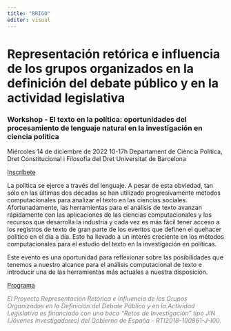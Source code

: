 ```yaml
---
title: "RRIGO"
editor: visual
---
```


# Representación retórica e influencia de los grupos organizados en la definición del debate público y en la actividad legislativa

### Workshop - El texto en la política: oportunidades del procesamiento de lenguaje natural en la investigación en ciencia política

Miércoles 14 de diciembre de 2022 10-17h
Departament de Ciència Política, Dret Constitucional i Filosofia del Dret
Universitat de Barcelona

[Inscríbete](mailto:camilo.cristancho@ub.edu)

La política se ejerce a través del lenguaje. A pesar de esta obviedad, tan sólo en las últimas dos décadas se han utilizado progresivamente métodos computacionales para analizar el texto en las ciencias sociales. Afortunadamente, las herramientas para el análisis de texto avanzan rápidamente con las aplicaciones de las ciencias computacionales y los recursos que desarrolla la industria y cada vez es más fácil tener acceso a los registros de texto de gran parte de los eventos que definen el quehacer político en el día a día. Esto ha llevado a un interés creciente en los métodos computacionales para el estudio del texto en la investigación en políticas.

Este evento es una oportunidad para reflexionar sobre las posibilidades que tenemos a nuestro alcance para el análisis computacional de texto e introducir una de las herramientas más actuales a nuestra disposición.

[Programa](/data/workshop_nlp.pdf)

<span style="color: grey;">*El Proyecto Representación Retórica e Influencia de los Grupos Organizados en la Definición del Debate Público y en la Actividad Legislativa es financiado con una beca "Retos de Investigación" tipo JIN (Jóvenes Investigadores) del Gobierno de España - RTI2018-100861-J-I00.*</span>

